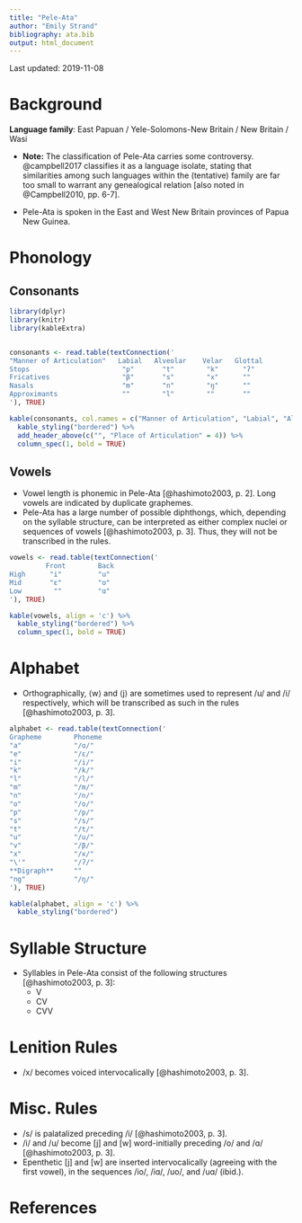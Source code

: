 ```yaml
---
title: "Pele-Ata"
author: "Emily Strand"
bibliography: ata.bib
output: html_document
---
```


Last updated: 2019-11-08

# Background

**Language family**: East Papuan / Yele-Solomons-New Britain / New Britain / Wasi

* **Note:** The classification of Pele-Ata carries some controversy. @campbell2017 classifies it as a language isolate, stating that similarities among such languages within the (tentative) family are far too small to warrant any genealogical relation [also noted in @Campbell2010, pp. 6-7].

* Pele-Ata is spoken in the East and West New Britain provinces of Papua New Guinea.

# Phonology

## Consonants

```r

library(dplyr)
library(knitr)
library(kableExtra)


consonants <- read.table(textConnection('
"Manner of Articulation"   Labial   Alveolar    Velar   Glottal
Stops                       "p"       "t"        "k"      "ʔ"
Fricatives                  "β"       "s"        "x"      ""
Nasals                      "m"       "n"        "ŋ"      ""
Approximants                ""        "l"        ""       ""
'), TRUE)

kable(consonants, col.names = c("Manner of Articulation", "Labial", "Alveolar", "Velar", "Glottal"), align = 'c') %>%
  kable_styling("bordered") %>%
  add_header_above(c("", "Place of Articulation" = 4)) %>%
  column_spec(1, bold = TRUE)
```

## Vowels

* Vowel length is phonemic in Pele-Ata [@hashimoto2003, p. 2]. Long vowels are indicated by duplicate graphemes.
* Pele-Ata has a large number of possible diphthongs, which, depending on the syllable structure, can be interpreted as either complex nuclei or sequences of vowels [@hashimoto2003, p. 3]. Thus, they will not be transcribed in the rules.

```r

vowels <- read.table(textConnection('
         Front        Back
High      "i"         "u"
Mid       "ɛ"         "o"
Low        ""         "ɑ"
'), TRUE)

kable(vowels, align = 'c') %>%
  kable_styling("bordered") %>%
  column_spec(1, bold = TRUE)
```   

# Alphabet

* Orthographically, ⟨w⟩ and ⟨j⟩ are sometimes used to represent /u/ and /i/ respectively, which will be transcribed as such in the rules [@hashimoto2003, p. 3].

```r

alphabet <- read.table(textConnection('
Grapheme        Phoneme  
"a"             "/ɑ/"
"e"             "/ɛ/"
"i"             "/i/"
"k"             "/k/"
"l"             "/l/"
"m"             "/m/"
"n"             "/n/"
"o"             "/o/"
"p"             "/p/"
"s"             "/s/"
"t"             "/t/"
"u"             "/u/"
"v"             "/β/"
"x"             "/x/"
"\'"            "/ʔ/"
**Digraph**     ""
"ng"            "/ŋ/"
'), TRUE)

kable(alphabet, align = 'c') %>%
  kable_styling("bordered")
```

# Syllable Structure

* Syllables in Pele-Ata consist of the following structures [@hashimoto2003, p. 3]:
    - V
    - CV
    - CVV

# Lenition Rules  

* /x/ becomes voiced intervocalically [@hashimoto2003, p. 3].

# Misc. Rules

* /s/ is palatalized preceding /i/ [@hashimoto2003, p. 3].
* /i/ and /u/ become [j] and [w] word-initially preceding /o/ and /ɑ/ [@hashimoto2003, p. 3].
* Epenthetic [j] and [w] are inserted intervocalically (agreeing with the first vowel), in the sequences /io/, /iɑ/, /uo/, and /uɑ/ (ibid.).

# References
